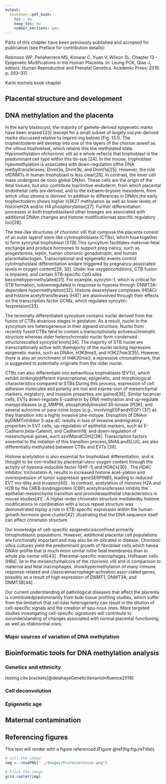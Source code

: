 ```yaml
---
output:
  bookdown::pdf_book:
    toc : no
    keep_tex: no
    number_sections: yes
---
```


<!-- This section is mandatory! -->

Parts of this chapter have been previously published and accepted for publication (see Preface for contribution details):

Robinson WP, Peñaherrera MS, Konwar C, Yuan V, Wilson SL. Chapter 13 - Epigenetic Modifications in the Human Placenta. In: Leung PCK, Qiao J, editors. Human Reproductive and Prenatal Genetics. Academic Press; 2019. p. 293–311.

Karin michels book chapter

## Placental structure and development

## DNA methylation and the placenta

In the early blastocyst, the majority of gamete-derived epigenetic marks have been erased [23] (except for a small subset of largely oocyte-derived marks discussed relative to imprint-ing below) (Fig. 13.1). The trophectoderm will develop into one of the layers of the chorion aswell as the villous trophoblast, which retains this low methylated state. Hypomethylation ofchorionic villi as a whole reflects that trophoblast is the predominant cell type within this tis-sue [24]. In the mouse, trophoblast hypomethylation is associated with down-regulation ofthe DNA methyltransferases, Dnmt3a, Dnmt3b, and Dnmt1a[25]. However, the role ofDNMTs in human trophoblast is less clear[26]. In contrast, the inner cell mass undergoes de novo global DNAm. These cells are the origin of the fetal tissues, but also contribute toprimitive endoderm, from which placental endothelial cells are derived, and to the extraem-bryonic mesoderm, from which villus stroma is derived. In addition to differences in DNAm,the early trophectoderm shows higher H3K27 methylation as well as lower levels of histoneH2A and/or H4 phosphorylation[27]. Further differentiation processes in both trophoblastand other lineages are associated with additional DNAm changes and histone modificationsat specific regulatory loci[28].

The tree-like structures of chorionic villi that compose the placenta consist of an outer layerof stem-like cytotrophoblasts (CTBs), which fuse together to form syncytial trophoblast (STB).This syncytium facilitates maternal-fetal exchange and produce hormones to support preg-nancy, such as progesterone, leptin, human chorionic gonadotropin, and human placentallactogen. Transcriptional and epigenetic events control cytotrophoblast differentiation andare triggered by pregnancy-associated levels in oxygen content[29, 30]. Under low oxygenconditions,  CTB  fusion  is  impaired,  and  certain  STB-specific  CpG  sites  becomehypermethylated[31]. For example, syncytin-1, which is critical for STB formation, isdownregulated in response to hypoxia through DNMT3A-dependent hypermethylation[32]. Histone deacetylase complexes (HDAC) and histone acetyltransferases (HAT) are alsoinvolved through their effects on the transcription factor GCMa, which regulates syncytin-1expression[33].

The terminally differentiated syncytium contains nuclei derived from the fusion of CTBs atvarious stages in gestation. As a result, nuclei in the syncytium are heterogeneous in their ageand structure. Nuclei from recently fused CTBs tend to contain a transcriptionally activeeuchromatic structure whereas older heterochromatic nuclei form condensed structurescalled syncytial knots[34]. The majority of STB nuclei are transcriptionally active with themajority of the nuclei lacking repressive epigenetic marks, such as DNAm, H3K9me3, and H3K27me3[35]. However, there is also an enrichment of H4K20me3, a repressive chromatinmark, that is suggested to potentially originate from the older nuclei.

CTBs can also differentiate into extravillous trophoblasts (EVTs), which exhibit strikinglydifferent transcriptional, epigenetic, and morphological characteristics compared to STBs.During this process, expression of cell adhesion molecules and polarity are lost and expres-sion of mesenchymal markers, migratory, and invasive properties are gained[36]. Similar tocancer cells, EVTs down-regulate E-cadherin by DNA methylation and up-regulate manyproteases (e.g.,MMP9), phosphatidylinositol 30-kinase (PI3K), and several autocrine or para-crine loops (e.g., involvingEGFandVEGF) [37] as they transition into a highly invasive phe-notype. Disruption of DNAm byDNMTinhibitor 5-aza-dC results in loss of invasive andmigratory properties in EVT cells; up-regulation of epithelial markers, such as E-Cadherin,beta-Catenin, and Cadherin18; and down-regulation of mesenchymal genes, such asVIMandCDH2[38]. Transcription factors essential to the initiation of this transition process,SNAILandSLUG, are also differentially methylated between CTBs and EVTs [39].

Histone acetylation is also essential for trophoblast differentiation, and is thought to be con-trolled by placental-utero oxygen content through the activity of hypoxia-inducible factor 1(HIF-1) and HDACs[30]  . The HDAC inhibitor, trichostatin-A, results in increased histone acet-ylation and overexpression of tumor suppressor geneSERPINB5, leading to reduced EVT mo-tility and invasion[40]  . In contrast, acetylation of histones H2A and H2B by the CREB-bindingprotein (CBP) acetyltransferases inhibits the epithelial-mesenchyme transition and promotesepithelial characteristics in mouse studies[41]  . A higher-order chromatin structure mediatedby histone modifications in combination with a locus repeat structure was demonstrated toplay a role in STB-specific expression within the human growth hormone gene cluster[42]  ,illustrating that the DNA sequence itself can affect chromatin structure.

Our knowledge of cell-specific epigeneticsisconfined primarily totrophoblastic populations. However, additional placental cell populations are functionally important and may also be im-plicated in disease. Chorionic villus cultures yield the predominant growth of fibroblast cells,which havea DNAm profile that is much more similar tothe fetal membranes than to whole pla-cental villi[43]  . Placental-specific macrophages, Hofbauer cells (HBs), lie in the mesenchymalcore of the chorionic villi and in comparison to maternal and fetal macrophages, showhypermethylation of many immune response-related and classicalmacrophage-activation asso-ciated genes, possibly as a result of high expression of DNMT1, DNMT3A, and DNMT3B[44]  .

Our current understanding of pathological diseases that affect the placenta is contributedpredominantly from bulk-tissue profiling studies, which suffer from the limitation that cel-lular heterogeneity can result in the dilution of cell-specific signals and the creation of spu-rious ones. More targeted studies investigating cell-specific signatures will contribute to ourunderstanding of changes associated with normal placental functioning as well as ofabnormal ones.

### Major sources of variation of DNA methylation

## Bioinformatic tools for DNA methylation analysis

### Genetics and ethnicity

testing cite brackets[@delahayeGeneticVariantsInfluence2018]

### Cell deconvolution

### Epigenetic age

## Maternal contamination

## Referencing figures

This text will render with a figure referenced (Figure \@ref(fig:figureTitle)).

```r

# Call the image
img <- readPNG("../Images/Professortocat.png")

# Print the image
grid.raster(img)
```


